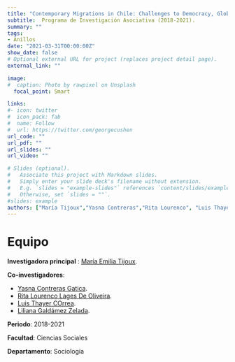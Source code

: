 ```yaml
---
title: "Contemporary Migrations in Chile: Challenges to Democracy, Global Citizenship, and Access to Non-discriminatory Rights"
subtitle:  Programa de Investigación Asociativa (2018-2021).
summary: ""
tags:
- Anillos
date: "2021-03-31T00:00:00Z"
show_date: false
# Optional external URL for project (replaces project detail page).
external_link: ""

image:
#  caption: Photo by rawpixel on Unsplash
  focal_point: Smart

links:
#- icon: twitter
#  icon_pack: fab
#  name: Follow
#  url: https://twitter.com/georgecushen
url_code: ""
url_pdf: ""
url_slides: ""
url_video: ""

# Slides (optional).
#   Associate this project with Markdown slides.
#   Simply enter your slide deck's filename without extension.
#   E.g. `slides = "example-slides"` references `content/slides/example-slides.md`.
#   Otherwise, set `slides = ""`.
#slides: example
authors: ["María Tijoux","Yasna Contreras","Rita Lourenco", "Luis Thayer", "Liliana Galdámez"]
---
```


# Equipo

**Investigadora principal** : [María Emilia Tijoux](../../../authors/maria-tijoux/).

**Co-investigadores**:

- [Yasna Contreras Gatica](../../../authors/yasna-contreras/).
- [Rita Lourenco Lages De Oliveira](../../../authors/rita-lourenco/).
- [Luis Thayer COrrea](../../../authors/luis-thayer/).
- [Liliana Galdámez Zelada](../../../authors/liliana-galdamez).


**Periodo**: 2018-2021

**Facultad**: Ciencias Sociales

**Departamento**: Sociología

